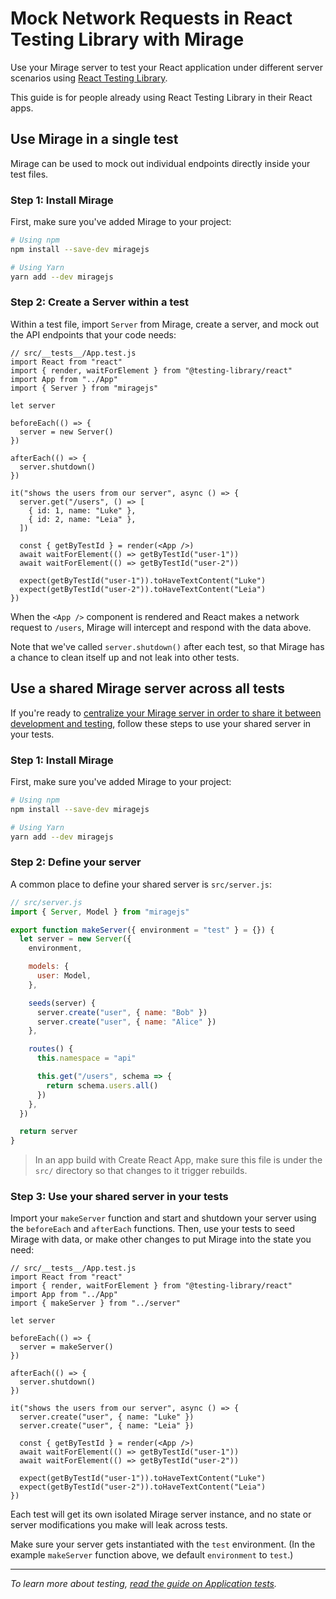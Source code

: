 # Mock Network Requests in React Testing Library with Mirage

Use your Mirage server to test your React application under different server scenarios using [React Testing Library](https://github.com/testing-library/react-testing-library).

This guide is for people already using React Testing Library in their React apps.

## Use Mirage in a single test

Mirage can be used to mock out individual endpoints directly inside your test files.

### Step 1: Install Mirage

First, make sure you've added Mirage to your project:

```bash
# Using npm
npm install --save-dev miragejs

# Using Yarn
yarn add --dev miragejs
```

### Step 2: Create a Server within a test

Within a test file, import `Server` from Mirage, create a server, and mock out the API endpoints that your code needs:

```js{5-15,18-21}
// src/__tests__/App.test.js
import React from "react"
import { render, waitForElement } from "@testing-library/react"
import App from "../App"
import { Server } from "miragejs"

let server

beforeEach(() => {
  server = new Server()
})

afterEach(() => {
  server.shutdown()
})

it("shows the users from our server", async () => {
  server.get("/users", () => [
    { id: 1, name: "Luke" },
    { id: 2, name: "Leia" },
  ])

  const { getByTestId } = render(<App />)
  await waitForElement(() => getByTestId("user-1"))
  await waitForElement(() => getByTestId("user-2"))

  expect(getByTestId("user-1")).toHaveTextContent("Luke")
  expect(getByTestId("user-2")).toHaveTextContent("Leia")
})
```

When the `<App />` component is rendered and React makes a network request to `/users`, Mirage will intercept and respond with the data above.

Note that we've called `server.shutdown()` after each test, so that Mirage has a chance to clean itself up and not leak into other tests.

## Use a shared Mirage server across all tests

If you're ready to [centralize your Mirage server in order to share it between development and testing](/docs/workflow-tips/#sharing-your-server-between-development-and-testing), follow these steps to use your shared server in your tests.

### Step 1: Install Mirage

First, make sure you've added Mirage to your project:

```bash
# Using npm
npm install --save-dev miragejs

# Using Yarn
yarn add --dev miragejs
```

### Step 2: Define your server

A common place to define your shared server is `src/server.js`:

```js
// src/server.js
import { Server, Model } from "miragejs"

export function makeServer({ environment = "test" } = {}) {
  let server = new Server({
    environment,

    models: {
      user: Model,
    },

    seeds(server) {
      server.create("user", { name: "Bob" })
      server.create("user", { name: "Alice" })
    },

    routes() {
      this.namespace = "api"

      this.get("/users", schema => {
        return schema.users.all()
      })
    },
  })

  return server
}
```

> In an app build with Create React App, make sure this file is under the `src/` directory so that changes to it trigger rebuilds.

### Step 3: Use your shared server in your tests

Import your `makeServer` function and start and shutdown your server using the `beforeEach` and `afterEach` functions. Then, use your tests to seed Mirage with data, or make other changes to put Mirage into the state you need:

```js{5-15,18-19}
// src/__tests__/App.test.js
import React from "react"
import { render, waitForElement } from "@testing-library/react"
import App from "../App"
import { makeServer } from "../server"

let server

beforeEach(() => {
  server = makeServer()
})

afterEach(() => {
  server.shutdown()
})

it("shows the users from our server", async () => {
  server.create("user", { name: "Luke" })
  server.create("user", { name: "Leia" })

  const { getByTestId } = render(<App />)
  await waitForElement(() => getByTestId("user-1"))
  await waitForElement(() => getByTestId("user-2"))

  expect(getByTestId("user-1")).toHaveTextContent("Luke")
  expect(getByTestId("user-2")).toHaveTextContent("Leia")
})
```

Each test will get its own isolated Mirage server instance, and no state or server modifications you make will leak across tests.

Make sure your server gets instantiated with the `test` environment. (In the example `makeServer` function above, we default `environment` to `test`.)

---

_To learn more about testing, [read the guide on Application tests](/docs/testing/application-tests/)._
